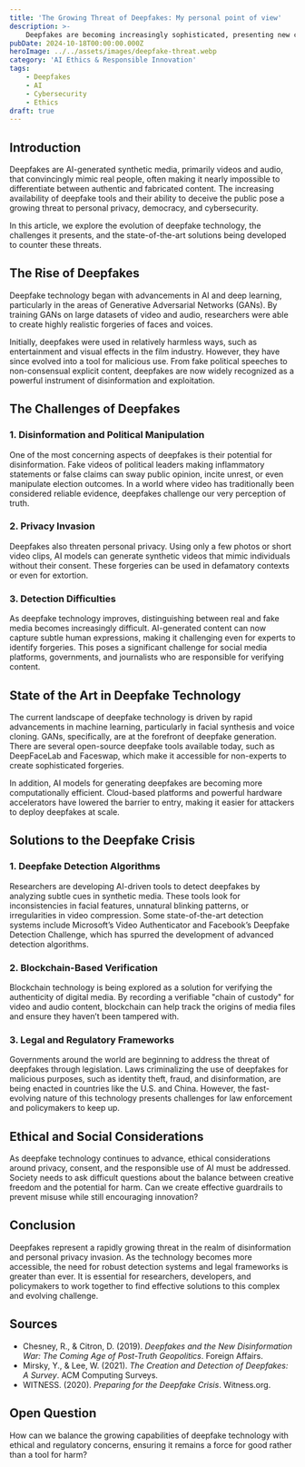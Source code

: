 ```yaml
---
title: 'The Growing Threat of Deepfakes: My personal point of view'
description: >-
    Deepfakes are becoming increasingly sophisticated, presenting new challenges in detecting and combating disinformation. This article explores the current state of deepfake technology, its societal risks, and emerging solutions for mitigating these threats."
pubDate: 2024-10-18T00:00:00.000Z
heroImage: ../../assets/images/deepfake-threat.webp
category: 'AI Ethics & Responsible Innovation'
tags: 
    - Deepfakes
    - AI
    - Cybersecurity
    - Ethics
draft: true
---
```


## Introduction

Deepfakes are AI-generated synthetic media, primarily videos and audio, that convincingly mimic real people, often making it nearly impossible to differentiate between authentic and fabricated content. The increasing availability of deepfake tools and their ability to deceive the public pose a growing threat to personal privacy, democracy, and cybersecurity.

In this article, we explore the evolution of deepfake technology, the challenges it presents, and the state-of-the-art solutions being developed to counter these threats.

## The Rise of Deepfakes

Deepfake technology began with advancements in AI and deep learning, particularly in the areas of Generative Adversarial Networks (GANs). By training GANs on large datasets of video and audio, researchers were able to create highly realistic forgeries of faces and voices.

Initially, deepfakes were used in relatively harmless ways, such as entertainment and visual effects in the film industry. However, they have since evolved into a tool for malicious use. From fake political speeches to non-consensual explicit content, deepfakes are now widely recognized as a powerful instrument of disinformation and exploitation.

## The Challenges of Deepfakes

### 1. Disinformation and Political Manipulation

One of the most concerning aspects of deepfakes is their potential for disinformation. Fake videos of political leaders making inflammatory statements or false claims can sway public opinion, incite unrest, or even manipulate election outcomes. In a world where video has traditionally been considered reliable evidence, deepfakes challenge our very perception of truth.

### 2. Privacy Invasion

Deepfakes also threaten personal privacy. Using only a few photos or short video clips, AI models can generate synthetic videos that mimic individuals without their consent. These forgeries can be used in defamatory contexts or even for extortion.

### 3. Detection Difficulties

As deepfake technology improves, distinguishing between real and fake media becomes increasingly difficult. AI-generated content can now capture subtle human expressions, making it challenging even for experts to identify forgeries. This poses a significant challenge for social media platforms, governments, and journalists who are responsible for verifying content.

## State of the Art in Deepfake Technology

The current landscape of deepfake technology is driven by rapid advancements in machine learning, particularly in facial synthesis and voice cloning. GANs, specifically, are at the forefront of deepfake generation. There are several open-source deepfake tools available today, such as DeepFaceLab and Faceswap, which make it accessible for non-experts to create sophisticated forgeries.

In addition, AI models for generating deepfakes are becoming more computationally efficient. Cloud-based platforms and powerful hardware accelerators have lowered the barrier to entry, making it easier for attackers to deploy deepfakes at scale.

## Solutions to the Deepfake Crisis

### 1. Deepfake Detection Algorithms

Researchers are developing AI-driven tools to detect deepfakes by analyzing subtle cues in synthetic media. These tools look for inconsistencies in facial features, unnatural blinking patterns, or irregularities in video compression. Some state-of-the-art detection systems include Microsoft’s Video Authenticator and Facebook’s Deepfake Detection Challenge, which has spurred the development of advanced detection algorithms.

### 2. Blockchain-Based Verification

Blockchain technology is being explored as a solution for verifying the authenticity of digital media. By recording a verifiable "chain of custody" for video and audio content, blockchain can help track the origins of media files and ensure they haven’t been tampered with.

### 3. Legal and Regulatory Frameworks

Governments around the world are beginning to address the threat of deepfakes through legislation. Laws criminalizing the use of deepfakes for malicious purposes, such as identity theft, fraud, and disinformation, are being enacted in countries like the U.S. and China. However, the fast-evolving nature of this technology presents challenges for law enforcement and policymakers to keep up.

## Ethical and Social Considerations

As deepfake technology continues to advance, ethical considerations around privacy, consent, and the responsible use of AI must be addressed. Society needs to ask difficult questions about the balance between creative freedom and the potential for harm. Can we create effective guardrails to prevent misuse while still encouraging innovation?

## Conclusion

Deepfakes represent a rapidly growing threat in the realm of disinformation and personal privacy invasion. As the technology becomes more accessible, the need for robust detection systems and legal frameworks is greater than ever. It is essential for researchers, developers, and policymakers to work together to find effective solutions to this complex and evolving challenge.

## Sources

- Chesney, R., & Citron, D. (2019). *Deepfakes and the New Disinformation War: The Coming Age of Post-Truth Geopolitics*. Foreign Affairs.
- Mirsky, Y., & Lee, W. (2021). *The Creation and Detection of Deepfakes: A Survey*. ACM Computing Surveys.
- WITNESS. (2020). *Preparing for the Deepfake Crisis*. Witness.org.

## Open Question

How can we balance the growing capabilities of deepfake technology with ethical and regulatory concerns, ensuring it remains a force for good rather than a tool for harm?